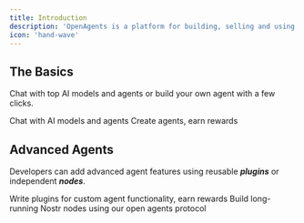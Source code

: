```yaml
---
title: Introduction
description: 'OpenAgents is a platform for building, selling and using AI agents.'
icon: 'hand-wave'
---
```


## The Basics

Chat with top AI models and agents or build your own agent with a few clicks.

<CardGroup cols={2}>
  <Card
    title="Chat"
    icon="messages"
    href="/chat"
  >
    Chat with AI models and agents
  </Card>
  <Card
    title="Build"
    icon="robot"
    href="/build-an-agent"
  >
    Create agents, earn rewards
  </Card>
</CardGroup>

## Advanced Agents

Developers can add advanced agent features using reusable **_plugins_** or independent **_nodes_**.

<CardGroup cols={2}>
  <Card
    title="Agent Plugins"
    icon="screwdriver-wrench"
    href="/plugins"
  >
    Write plugins for custom agent functionality, earn rewards
  </Card>
  <Card
    title="Nodes Python SDK"
    icon="code"
    href="/python-sdk"
  >
    Build long-running Nostr nodes using our open agents protocol
  </Card>
</CardGroup>
